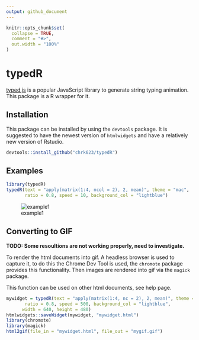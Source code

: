 ```yaml
---
output: github_document
---
```


<!-- README.md is generated from README.Rmd. Please edit that file -->

```r
knitr::opts_chunk$set(
  collapse = TRUE,
  comment = "#>",
  out.width = "100%"
)
```

# typedR

[typed.js](https://github.com/mattboldt/typed.js) is a popular JavaScript library to generate string typing animation. This package is a R wrapper for it.

## Installation

This package can be installed by using the `devtools` package. It is suggested to have the newest version of `htmlwidgets` and have a relatively new version of Rstudio.

```r
devtools::install_github("chrk623/typedR")
```

## Examples

```r
library(typedR)
typedR(text = "apply(matrix(1:4, ncol = 2), 2, mean)", theme = "mac",
       ratio = 0.8, speed = 10, background_col = "lightblue")
```


![example1](man/gifs/example1.gif)

## Converting to GIF

**TODO: Some resoultions are not working properly, need to investigate.**

To render the html documents into gif. A headless browser is used to capture it, to do this the Chrome Dev Tool is used, the `chromote` package provides this functionality. Then images are rendered into gif via the `magick` package.

This function can be used on other html documents, see help page. 
```r
mywidget = typedR(text = "apply(matrix(1:4, nc = 2), 2, mean)", theme = "mac",
       ratio = 0.8, speed = 500, background_col = "lightblue",
      width = 640, height = 480)
htmlwidgets::saveWidget(mywidget, "mywidget.html")
library(chromote)
library(magick)
html2gif(file_in = "mywidget.html", file_out = "mygif.gif")
```


